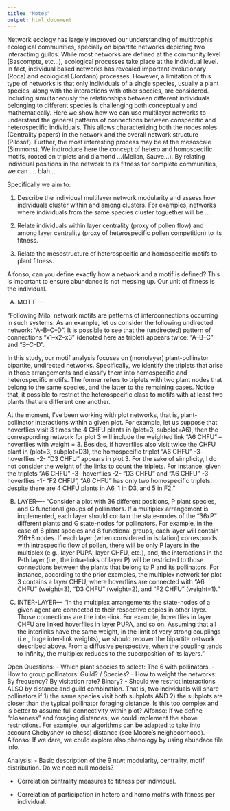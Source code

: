 ```yaml
---
title: "Notes"
output: html_document
---
```


Network ecology has largely improved our understanding of multitrophis ecological communities, specially on bipartite networks depicting two interactimg guilds. While most networks are defined at the community level (Bascompte, etc...), ecological processes take place at the individual level. In fact, individual based networks has revealed important evolutionary (Roca) and ecological (Jordano) processes. However, a limitation of this type of networks is that only individuals of a single species, usually a plant species, along with the interactions with other species, are considered. Including simultaneously the relationships between different individuals belonging to different species is challenging both conceptually and mathematically. Here we show how we can use multilayer networks to understand the general patterns of connections between conspecific and heterospecific individuals. This allows characterizing both the nodes roles (Centrality papers) in the network and the overall network structure (Pilosof). Further, the most interesting process may be at the mesoscale (Simmons). We indtroduce here the concept of hetero and homospecific motifs, rooted on triplets and diamond ...(Melian, Sauve...). By relating individual positions in the network to its fitness for complete communities, we can .... blah...

Specifically we aim to:

1) Describe the individual multilayer network modularity and assess how individuals cluster within and among clusters. For examples, networks where individuals from  the same species cluster toguether will be .... 

2) Relate individuals within layer centrality (proxy of pollen flow) and among layer centrality (proxy of heterospecific pollen competition) to its fitness.

3) Relate the mesostructure of heterospecific and homospecific motifs to plant fitness. 

Alfonso, can you define exactly how a network and a motif is defined? This is important to ensure abundance is not messing up. Our unit of fitness is the individual.

A) MOTIF----

"Following Milo, network motifs are patterns of interconnections occurring in such systems. As an example, let us consider the following undirected network: “A--B--C--D”. It is possible to see that the (undirected) pattern of connections “x1--x2--x3” (denoted here as triplet) appears twice: “A--B--C” and “B--C--D".

In this study, our motif analysis focuses on (monolayer) plant-pollinator bipartite, undirected networks. Specifically, we identify the triplets that arise in those arrangements and classify them into homospecific and heterospecific motifs. The former refers to triplets with two plant nodes that belong to the same species, and the latter to the remaining cases. Notice that, it possible to restrict the heterospecific class to motifs with at least two plants that are different one another.

At the moment, I’ve been working with plot networks, that is, plant-pollinator interactions within a given plot. For example, let us suppose that hoverflies visit 3 times the 4 CHFU plants in (plot=3, subplot=A6), then the corresponding network for plot 3 will include the weighted link “A6 CHFU” -- hoverflies with weight = 3. Besides, if hoverflies also visit twice the CHFU plant in (plot=3, subplot=D3), the homospecific triplet “A6 CHFU” -3- hoverflies -2- “D3 CHFU” appears in plot 3. For the sake of simplicity, I do not consider the weight of the links to count the triplets. For instance, given the triplets “A6 CHFU” -3- hoverflies -2- “D3 CHFU” and “A6 CHFU” -3- hoverflies -1- “F2 CHFU”, “A6 CHFU” has only two homospecific triplets, despite there are 4 CHFU plants in A6, 1 in D3, and 5 in F2.”

B) LAYER----
"Consider a plot with 36 different positions, P plant species, and G functional groups of pollinators. If a multiplex arrangement is implemented, each layer should contain the state-nodes of the “36xP” different plants and G state-nodes for pollinators. For example, in the case of 6 plant species and 8 functional groups, each layer will contain 216+8 nodes. If each layer (when considered in isolation) corresponds with intraspecific flow of pollen, there will be only P layers in the multiplex (e.g., layer PUPA, layer CHFU, etc.), and, the interactions in the P-th layer (i.e., the intra-links of layer P) will be restricted to those connections between the plants that belong to P and its pollinators. For instance, according to the prior examples, the multiplex network for plot 3 contains a layer CHFU, where hoverflies are connected with “A6 CHFU” (weight=3), “D3 CHFU” (weight=2), and “F2 CHFU” (weight=1)."

C) INTER-LAYER---
"In the multiplex arrangements the state-nodes of a given agent are connected to their respective copies in other layer. Those connections are the inter-link. For example, hoverflies in layer CHFU are linked hoverflies in layer PUPA, and so on. Assuming that all the interlinks have the same weight, in the limit of very strong couplings (i.e., huge inter-link weights), we should recover the bipartite network described above. From a diffusive perspective, when the coupling tends to infinity, the multiplex reduces to the superposition of its layers."




Open Questions:
- Which plant species to select: The 6 with pollinators.
- How to group pollinators: Guild? / Species?
- How to weight the networks: By frequency? By visitation rate? Binary?
- Should we restrict interactions ALSO by distance and guild combination. That is, two individuals will share pollinators if 1) the same species visit both subplots AND 2) the subplots are closer than the typical pollinator foraging distance. Is this too complex and is better to assume full connectivity within plot?
Alfonso: If we define "closeness" and foraging distances, we could implement the above restrictions. For example, our algorithms can be adapted to take into account Chebyshev (o chess) distance (see Moore's neighboorhood).
- Alfonso: If we dare, we could explore also phenology by using abundace file info. 

Analysis: 
- Basic description of the 9 ntw: modularity, centrality, motif distribution. Do we need null models? 

- Correlation centrality measures to fitness per individual.

- Correlation of participation in hetero and homo motifs with fitness per individual.

















